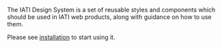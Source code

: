 
<Meta title="Get Started" />

<Title>IATI Design System</Title>

The IATI Design System is a set of reusable styles and components which should be used in IATI web products, along with guidance on how to use them.

Please see [installation](../?path=/docs/installation--docs) to start using it.
